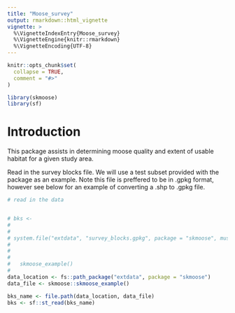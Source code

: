 ```yaml
---
title: "Moose_survey"
output: rmarkdown::html_vignette
vignette: >
  %\VignetteIndexEntry{Moose_survey}
  %\VignetteEngine{knitr::rmarkdown}
  %\VignetteEncoding{UTF-8}
---
```


```r
knitr::opts_chunk$set(
  collapse = TRUE,
  comment = "#>"
)
```

```r
library(skmoose)
library(sf)
```

# Introduction

This package assists in determining moose quality and extent of usable habitat for a given study area. 

Read in the survey blocks file. We will use a test subset provided with the package as an example. Note this file is preffered to be in .gpkg format, however see below for an example of converting a .shp to .gpkg file. 

```r
# read in the data 


# bks <- 
#   
#   
# system.file("extdata", "survey_blocks.gpkg", package = "skmoose", mustWork = TRUE)
#   
#   
#   
#   skmoose_example()
#   
data_location <- fs::path_package("extdata", package = "skmoose")
data_file <- skmoose::skmoose_example()

bks_name <- file.path(data_location, data_file)
bks <- sf::st_read(bks_name)
  


```

